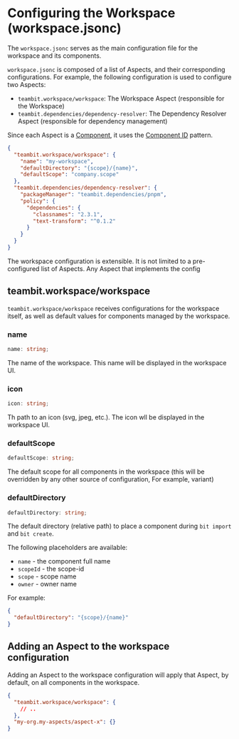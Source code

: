 # Configuring the Workspace (workspace.jsonc)

The `workspace.jsonc` serves as the main configuration file for the workspace and its components.

`workspace.jsonc` is composed of a list of Aspects, and their corresponding configurations.
For example, the following configuration is used to configure two Aspects:

- `teambit.workspace/workspace`: The Workspace Aspect (responsible for the Workspace)
- `teambit.dependencies/dependency-resolver`: The Dependency Resolver Aspect (responsible for dependency management)

Since each Aspect is a [Component](/docs/components/components-overview), it uses the [Component ID](/docs/components/component-id) pattern.

```json
{
  "teambit.workspace/workspace": {
    "name": "my-workspace",
    "defaultDirectory": "{scope}/{name}",
    "defaultScope": "company.scope"
  },
  "teambit.dependencies/dependency-resolver": {
    "packageManager": "teambit.dependencies/pnpm",
    "policy": {
      "dependencies": {
        "classnames": "2.3.1",
        "text-transform": "^0.1.2"
      }
    }
  }
}
```

The workspace configuration is extensible. It is not limited to a pre-configured list of Aspects. Any Aspect that implements the config

## teambit.workspace/workspace

`teambit.workspace/workspace` receives configurations for the workspace itself, as well as default values for components managed by the workspace.

### name

```ts
name: string;
```

The name of the workspace. This name will be displayed in the workspace UI.

### icon

```ts
icon: string;
```

Th path to an icon (svg, jpeg, etc.). The icon wll be displayed in the workspace UI.

### defaultScope

```ts
defaultScope: string;
```

The default scope for all components in the workspace (this will be overridden by any other source of configuration, For example, variant)

### defaultDirectory

```ts
defaultDirectory: string;
```

The default directory (relative path) to place a component during `bit import` and `bit create`.

The following placeholders are available:

<!-- TODO: add links to component id page -->

- `name` - the component full name
- `scopeId` - the scope-id
- `scope` - scope name
- `owner` - owner name

For example:

```json
{
  "defaultDirectory": "{scope}/{name}"
}
```

## Adding an Aspect to the workspace configuration

Adding an Aspect to the workspace configuration will apply that Aspect, by default, on all components in the workspace.

```json
{
  "teambit.workspace/workspace": {
    // ..
  },
  "my-org.my-aspects/aspect-x": {}
}
```
